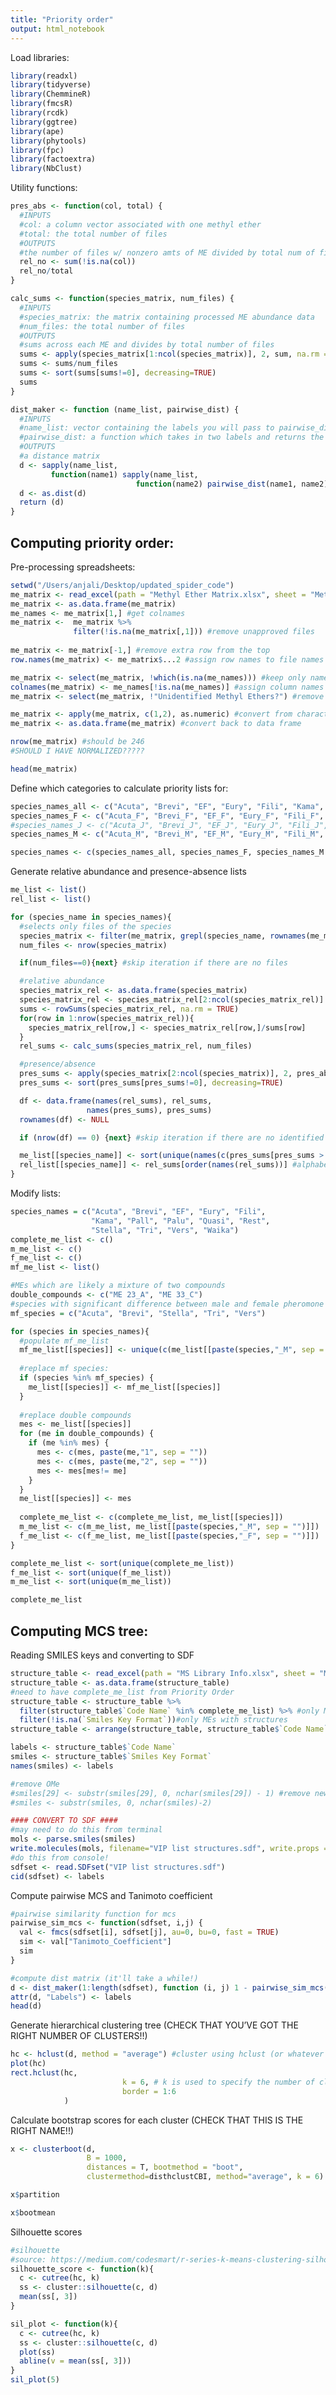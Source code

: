 ```yaml
---
title: "Priority order"
output: html_notebook
---
```

Load libraries:

```r
library(readxl)
library(tidyverse)
library(ChemmineR)
library(fmcsR)
library(rcdk)
library(ggtree)
library(ape)
library(phytools)
library(fpc)
library(factoextra)
library(NbClust)
```

Utility functions:
```r
pres_abs <- function(col, total) {
  #INPUTS
  #col: a column vector associated with one methyl ether
  #total: the total number of files
  #OUTPUTS
  #the number of files w/ nonzero amts of ME divided by total num of files
  rel_no <- sum(!is.na(col))
  rel_no/total
}

calc_sums <- function(species_matrix, num_files) {
  #INPUTS
  #species_matrix: the matrix containing processed ME abundance data
  #num_files: the total number of files
  #OUTPUTS
  #sums across each ME and divides by total number of files
  sums <- apply(species_matrix[1:ncol(species_matrix)], 2, sum, na.rm = TRUE) #sum for each ME
  sums <- sums/num_files
  sums <- sort(sums[sums!=0], decreasing=TRUE)
  sums
}

dist_maker <- function (name_list, pairwise_dist) {
  #INPUTS
  #name_list: vector containing the labels you will pass to pairwise_dist
  #pairwise_dist: a function which takes in two labels and returns the pairwise distance between the two
  #OUTPUTS
  #a distance matrix
  d <- sapply(name_list, 
         function(name1) sapply(name_list, 
                            function(name2) pairwise_dist(name1, name2)))
  d <- as.dist(d)
  return (d)
}
```

## Computing priority order:
Pre-processing spreadsheets:

```r
setwd("/Users/anjali/Desktop/updated_spider_code")
me_matrix <- read_excel(path = "Methyl Ether Matrix.xlsx", sheet = "Methyl Ether Matrix (FINAL)")
me_matrix <- as.data.frame(me_matrix)
me_names <- me_matrix[1,] #get colnames
me_matrix <-  me_matrix %>%
              filter(!is.na(me_matrix[,1])) #remove unapproved files
              
me_matrix <- me_matrix[-1,] #remove extra row from the top
row.names(me_matrix) <- me_matrix$...2 #assign row names to file names

me_matrix <- select(me_matrix, !which(is.na(me_names))) #keep only named columns
colnames(me_matrix) <- me_names[!is.na(me_names)] #assign column names to ME names
me_matrix <- select(me_matrix, !"Unidentified Methyl Ethers?") #remove unidentified column

me_matrix <- apply(me_matrix, c(1,2), as.numeric) #convert from character vectors to numeric vectors
me_matrix <- as.data.frame(me_matrix) #convert back to data frame

nrow(me_matrix) #should be 246
#SHOULD I HAVE NORMALIZED?????
```
```r
head(me_matrix)
```
Define which categories to calculate priority lists for:
```r
species_names_all <- c("Acuta", "Brevi", "EF", "Eury", "Fili", "Kama", "Pall", "Palu", "Quasi", "Rest", "Stella", "Tri", "Vers", "Waika")
species_names_F <- c("Acuta_F", "Brevi_F", "EF_F", "Eury_F", "Fili_F", "Kama_F", "Pall_F", "Palu_F", "Quasi_F", "Rest_F", "Stella_F", "Tri_F", "Vers_F", "Waika_F")
#species_names_J <- c("Acuta_J", "Brevi_J", "EF_J", "Eury_J", "Fili_J", "Kama_J", "Pall_J", "Palu_J", "Quasi_J", "Rest_J", "Stella_J", "Tri_J", "Vers_J", "Waika_J")
species_names_M <- c("Acuta_M", "Brevi_M", "EF_M", "Eury_M", "Fili_M", "Kama_M", "Pall_M", "Palu_M", "Quasi_M", "Rest_M", "Stella_M", "Tri_M", "Vers_M", "Waika_M")

species_names <- c(species_names_all, species_names_F, species_names_M )
```
Generate relative abundance and presence-absence lists
```r
me_list <- list()
rel_list <- list()
```

```r
for (species_name in species_names){
  #selects only files of the species
  species_matrix <- filter(me_matrix, grepl(species_name, rownames(me_matrix), fixed = TRUE))
  num_files <- nrow(species_matrix)

  if(num_files==0){next} #skip iteration if there are no files

  #relative abundance
  species_matrix_rel <- as.data.frame(species_matrix)
  species_matrix_rel <- species_matrix_rel[2:ncol(species_matrix_rel)]
  sums <- rowSums(species_matrix_rel, na.rm = TRUE)
  for(row in 1:nrow(species_matrix_rel)){
    species_matrix_rel[row,] <- species_matrix_rel[row,]/sums[row]
  }
  rel_sums <- calc_sums(species_matrix_rel, num_files)

  #presence/absence
  pres_sums <- apply(species_matrix[2:ncol(species_matrix)], 2, pres_abs, total = nrow(species_matrix))
  pres_sums <- sort(pres_sums[pres_sums!=0], decreasing=TRUE)

  df <- data.frame(names(rel_sums), rel_sums,
                 names(pres_sums), pres_sums)
  rownames(df) <- NULL

  if (nrow(df) == 0) {next} #skip iteration if there are no identified MEs

  me_list[[species_name]] <- sort(unique(names(c(pres_sums[pres_sums > 0.5], rel_sums[rel_sums > 0.5]))))
  rel_list[[species_name]] <- rel_sums[order(names(rel_sums))] #alphabetical order
}
```
Modify lists:
```r
species_names = c("Acuta", "Brevi", "EF", "Eury", "Fili",
                  "Kama", "Pall", "Palu", "Quasi", "Rest",
                  "Stella", "Tri", "Vers", "Waika")
complete_me_list <- c()
m_me_list <- c()
f_me_list <- c()
mf_me_list <- list()

#MEs which are likely a mixture of two compounds
double_compounds <- c("ME 23_A", "ME 33_C") 
#species with significant difference between male and female pheromone distributions
mf_species = c("Acuta", "Brevi", "Stella", "Tri", "Vers") 

for (species in species_names){
  #populate mf_me_list
  mf_me_list[[species]] <- unique(c(me_list[[paste(species,"_M", sep = "")]], me_list[[paste(species,"_F", sep = "")]]))
  
  #replace mf species:
  if (species %in% mf_species) {
    me_list[[species]] <- mf_me_list[[species]]
  }
  
  #replace double compounds
  mes <- me_list[[species]]
  for (me in double_compounds) {
    if (me %in% mes) {
      mes <- c(mes, paste(me,"1", sep = ""))
      mes <- c(mes, paste(me,"2", sep = ""))
      mes <- mes[mes!= me]
    }
  }
  me_list[[species]] <- mes
  
  complete_me_list <- c(complete_me_list, me_list[[species]])
  m_me_list <- c(m_me_list, me_list[[paste(species,"_M", sep = "")]])
  f_me_list <- c(f_me_list, me_list[[paste(species,"_F", sep = "")]])
}

complete_me_list <- sort(unique(complete_me_list))
f_me_list <- sort(unique(f_me_list))
m_me_list <- sort(unique(m_me_list))

complete_me_list
```

## Computing MCS tree:
Reading SMILES keys and converting to SDF
```r
structure_table <- read_excel(path = "MS Library Info.xlsx", sheet = "Methyl Ethers", col_names = TRUE) 
structure_table <- as.data.frame(structure_table)
#need to have complete_me_list from Priority Order
structure_table <- structure_table %>%
  filter(structure_table$`Code Name` %in% complete_me_list) %>% #only MEs on priority list
  filter(!is.na(`Smiles Key Format`))#only MEs with structures
structure_table <- arrange(structure_table, structure_table$`Code Name`) #order MEs alphabetically

labels <- structure_table$`Code Name`
smiles <- structure_table$`Smiles Key Format`
names(smiles) <- labels

#remove OMe
#smiles[29] <- substr(smiles[29], 0, nchar(smiles[29]) - 1) #remove newline char
#smiles <- substr(smiles, 0, nchar(smiles)-2)

#### CONVERT TO SDF #### 
#may need to do this from terminal
mols <- parse.smiles(smiles)
write.molecules(mols, filename="VIP list structures.sdf", write.props = TRUE)
#do this from console!
sdfset <- read.SDFset("VIP list structures.sdf")
cid(sdfset) <- labels
```

Compute pairwise MCS and Tanimoto coefficient
```r
#pairwise similarity function for mcs
pairwise_sim_mcs <- function(sdfset, i,j) {
  val <- fmcs(sdfset[i], sdfset[j], au=0, bu=0, fast = TRUE)
  sim <- val["Tanimoto_Coefficient"]
  sim
}

#compute dist matrix (it'll take a while!)
d <- dist_maker(1:length(sdfset), function (i, j) 1 - pairwise_sim_mcs(sdfset, i, j))
attr(d, "Labels") <- labels
head(d)
```
Generate hierarchical clustering tree (CHECK THAT YOU'VE GOT THE RIGHT NUMBER OF CLUSTERS!!)
```r
hc <- hclust(d, method = "average") #cluster using hclust (or whatever other clustering method you like)
plot(hc)
rect.hclust(hc,
                         k = 6, # k is used to specify the number of clusters
                         border = 1:6
            )
```

Calculate bootstrap scores for each cluster (CHECK THAT THIS IS THE RIGHT NAME!!)
```r
x <- clusterboot(d,
                 B = 1000,
                 distances = T, bootmethod = "boot",
                 clustermethod=disthclustCBI, method="average", k = 6)
```

```r
x$partition
```

```r
x$bootmean
```

Silhouette scores
```r
#silhouette
#source: https://medium.com/codesmart/r-series-k-means-clustering-silhouette-794774b46586
silhouette_score <- function(k){
  c <- cutree(hc, k)
  ss <- cluster::silhouette(c, d)
  mean(ss[, 3])
}

sil_plot <- function(k){
  c <- cutree(hc, k)
  ss <- cluster::silhouette(c, d)
  plot(ss)
  abline(v = mean(ss[, 3]))
}
sil_plot(5)
```











